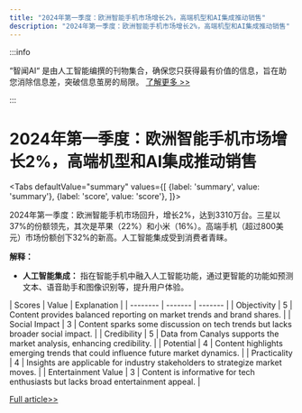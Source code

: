 ```yaml
---
title: "2024年第一季度：欧洲智能手机市场增长2%，高端机型和AI集成推动销售"
description: "2024年第一季度：欧洲智能手机市场增长2%，高端机型和AI集成推动销售"
---
```



:::info

“智闻AI“ 是由人工智能编撰的刊物集合，确保您只获得最有价值的信息，旨在助您消除信息差，突破信息茧房的局限。  [了解更多 >>](/)

:::

# 2024年第一季度：欧洲智能手机市场增长2%，高端机型和AI集成推动销售


<Tabs
	defaultValue="summary"
	values={[
	{label: 'summary', value: 'summary'},
	{label: 'score', value: 'score'},
]}>
<TabItem value="summary">


2024年第一季度：欧洲智能手机市场回升，增长2%，达到3310万台。三星以37%的份额领先，其次是苹果（22%）和小米（16%）。高端手机（超过800美元）市场份额创下32%的新高。人工智能集成受到消费者青睐。

**解释：**
- **人工智能集成：** 指在智能手机中融入人工智能功能，通过更智能的功能如预测文本、语音助手和图像识别等，提升用户体验。
</TabItem>
<TabItem value="score">
	| Scores     | Value   | Explanation |
	| -------- | ------- | ------- |
	| Objectivity  | 5    | Content provides balanced reporting on market trends and brand shares.    |
	| Social Impact | 3     | Content sparks some discussion on tech trends but lacks broader social impact.    |
	| Credibility    | 5    | Data from Canalys supports the market analysis, enhancing credibility.    |
	| Potential    | 4    | Content highlights emerging trends that could influence future market dynamics.    |
	| Practicality    | 4    | Insights are applicable for industry stakeholders to strategize market moves.    |
	| Entertainment Value    | 3    | Content is informative for tech enthusiasts but lacks broad entertainment appeal.    |
</TabItem>
</Tabs>

[Full article>>](https://readhub.cn/topic/8aH46w0RDPt)
